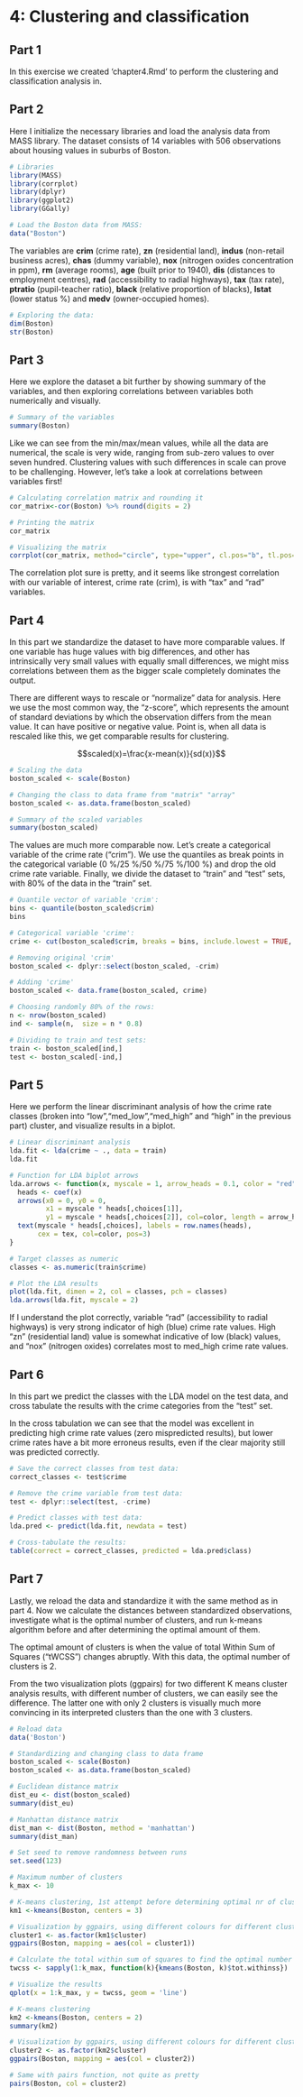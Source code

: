 # 4: Clustering and classification
## Part 1

In this exercise we created ‘chapter4.Rmd’ to perform the clustering and classification analysis in.

## Part 2

Here I initialize the necessary libraries and load the analysis data from MASS library. The dataset consists of 14 variables with 506 observations about housing values in suburbs of Boston.

```r
# Libraries
library(MASS)
library(corrplot)
library(dplyr)
library(ggplot2)
library(GGally)

# Load the Boston data from MASS:
data("Boston")

```

The variables are **crim** (crime rate), **zn** (residential land), **indus** (non-retail business acres), **chas** (dummy variable), **nox** (nitrogen oxides concentration in ppm), **rm** (average rooms), **age** (built prior to 1940), **dis** (distances to employment centres), **rad** (accessibility to radial highways), **tax** (tax rate), **ptratio** (pupil-teacher ratio), **black** (relative proportion of blacks), **lstat** (lower status %) and **medv** (owner-occupied homes).

```r
# Exploring the data:
dim(Boston)
str(Boston)

```

## Part 3

Here we explore the dataset a bit further by showing summary of the variables, and then exploring correlations between variables both numerically and visually.

```r
# Summary of the variables
summary(Boston)
```
Like we can see from the min/max/mean values, while all the data are numerical, the scale is very wide, ranging from sub-zero values to over seven hundred. Clustering values with such differences in scale can prove to be challenging. However, let's take a look at correlations between variables first! 

```r

# Calculating correlation matrix and rounding it
cor_matrix<-cor(Boston) %>% round(digits = 2)

# Printing the matrix
cor_matrix

# Visualizing the matrix
corrplot(cor_matrix, method="circle", type="upper", cl.pos="b", tl.pos="d", tl.cex = 0.6)

```
The correlation plot sure is pretty, and it seems like strongest correlation with our variable of interest, crime rate (crim), is with "tax" and "rad" variables.


## Part 4

In this part we standardize the dataset to have more comparable values. If one variable has huge values with big differences, and other has intrinsically very small values with equally small differences, we might miss correlations between them as the bigger scale completely dominates the output. 

There are different ways to rescale or "normalize" data for analysis. Here we use the most common way, the "z-score", which represents the amount of standard deviations by which the observation differs from the mean value. It can have positive or negative value. Point is, when all data is rescaled like this, we get comparable results for clustering.

$$scaled(x)=\frac{x-mean(x)}{sd(x)}$$

```r
# Scaling the data
boston_scaled <- scale(Boston)

# Changing the class to data frame from "matrix" "array"
boston_scaled <- as.data.frame(boston_scaled)

# Summary of the scaled variables
summary(boston_scaled)

```
The values are much more comparable now. Let's create a categorical variable of the crime rate ("crim"). We use the quantiles as break points in the categorical variable (0 %/25 %/50 %/75 %/100 %) and drop the old crime rate variable. Finally, we divide the dataset to "train" and "test" sets, with 80% of the data in the "train" set.

```r
# Quantile vector of variable 'crim':
bins <- quantile(boston_scaled$crim)
bins

# Categorical variable 'crime':
crime <- cut(boston_scaled$crim, breaks = bins, include.lowest = TRUE, label = c("low","med_low","med_high","high"))

# Removing original 'crim'
boston_scaled <- dplyr::select(boston_scaled, -crim)

# Adding 'crime'
boston_scaled <- data.frame(boston_scaled, crime)

# Choosing randomly 80% of the rows:
n <- nrow(boston_scaled)
ind <- sample(n,  size = n * 0.8)

# Dividing to train and test sets:
train <- boston_scaled[ind,]
test <- boston_scaled[-ind,]
```

## Part 5

Here we perform the linear discriminant analysis of how the crime rate classes (broken into "low","med_low","med_high" and "high" in the previous part) cluster, and visualize results in a biplot. 

```r
# Linear discriminant analysis
lda.fit <- lda(crime ~ ., data = train)
lda.fit

# Function for LDA biplot arrows
lda.arrows <- function(x, myscale = 1, arrow_heads = 0.1, color = "red", tex = 0.75, choices = c(1,2)){
  heads <- coef(x)
  arrows(x0 = 0, y0 = 0, 
         x1 = myscale * heads[,choices[1]], 
         y1 = myscale * heads[,choices[2]], col=color, length = arrow_heads)
  text(myscale * heads[,choices], labels = row.names(heads), 
       cex = tex, col=color, pos=3)
}

# Target classes as numeric
classes <- as.numeric(train$crime)

# Plot the LDA results
plot(lda.fit, dimen = 2, col = classes, pch = classes)
lda.arrows(lda.fit, myscale = 2)

```

If I understand the plot correctly, variable "rad" (accessibility to radial highways) is very strong indicator of high (blue) crime rate values. High "zn" (residential land) value is somewhat indicative of low (black) values, and "nox" (nitrogen oxides) correlates most to med_high crime rate values.

## Part 6

In this part we predict the classes with the LDA model on the test data, and cross tabulate the results with the crime categories from the "test" set. 

In the cross tabulation we can see that the model was excellent in predicting high crime rate values (zero mispredicted results), but lower crime rates have a bit more erroneus results, even if the clear majority still was predicted correctly.

```r
# Save the correct classes from test data:
correct_classes <- test$crime

# Remove the crime variable from test data:
test <- dplyr::select(test, -crime)

# Predict classes with test data:
lda.pred <- predict(lda.fit, newdata = test)

# Cross-tabulate the results:
table(correct = correct_classes, predicted = lda.pred$class)

```

## Part 7

Lastly, we reload the data and standardize it with the same method as in part 4. Now we calculate the distances between standardized observations, investigate what is the optimal number of clusters, and run k-means algorithm before and after determining the optimal amount of them.

The optimal amount of clusters is when the value of total Within Sum of Squares ("tWCSS") changes abruptly. With this data, the optimal number of clusters is 2.

From the two visualization plots (ggpairs) for two different K means cluster analysis results, with different number of clusters, we can easily see the difference. The latter one with only 2 clusters is visually much more convincing in its interpreted clusters than the one with 3 clusters.

```r
# Reload data
data('Boston')

# Standardizing and changing class to data frame
boston_scaled <- scale(Boston)
boston_scaled <- as.data.frame(boston_scaled)

# Euclidean distance matrix
dist_eu <- dist(boston_scaled)
summary(dist_eu)

# Manhattan distance matrix
dist_man <- dist(Boston, method = 'manhattan')
summary(dist_man)

# Set seed to remove randomness between runs
set.seed(123)

# Maximum number of clusters
k_max <- 10

# K-means clustering, 1st attempt before determining optimal nr of clusters
km1 <-kmeans(Boston, centers = 3)

# Visualization by ggpairs, using different colours for different clusters 
cluster1 <- as.factor(km1$cluster)
ggpairs(Boston, mapping = aes(col = cluster1))

# Calculate the total within sum of squares to find the optimal number of clusters
twcss <- sapply(1:k_max, function(k){kmeans(Boston, k)$tot.withinss})

# Visualize the results
qplot(x = 1:k_max, y = twcss, geom = 'line')

# K-means clustering
km2 <-kmeans(Boston, centers = 2)
summary(km2)

# Visualization by ggpairs, using different colours for different clusters 
cluster2 <- as.factor(km2$cluster)
ggpairs(Boston, mapping = aes(col = cluster2))

# Same with pairs function, not quite as pretty
pairs(Boston, col = cluster2)

```


